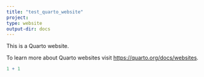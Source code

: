 ```yaml
---
title: "test_quarto_website"
project:
type: website
output-dir: docs
---
```


This is a Quarto website.

To learn more about Quarto websites visit <https://quarto.org/docs/websites>.

```r
1 + 1


```
